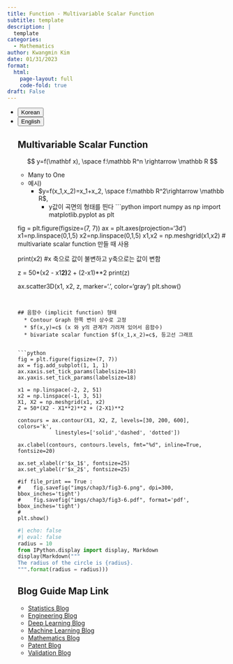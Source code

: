 ```yaml
---
title: Function - Multivariable Scalar Function
subtitle: template
description: |
  template
categories:
  - Mathematics
author: Kwangmin Kim
date: 01/31/2023
format: 
  html:
    page-layout: full
    code-fold: true
draft: False
---
```



<ul class="nav nav-pills" id="language-tab" role="tablist">
  <li class="nav-item" role="presentation">
    <button class="nav-link active" id="Korean-tab" data-bs-toggle="tab" data-bs-target="#Korean" type="button" role="tab" aria-controls="Korean" aria-selected="true">Korean</button>
  </li>
  <li class="nav-item" role="presentation">
    <button class="nav-link" id="English-tab" data-bs-toggle="tab" data-bs-target="#English" type="button" role="tab" aria-controls="knitr" aria-selected="false">English</button>
  </li>

<div class="tab-content" id="language-tabcontent">

<div class="tab-pane fade  show active" id="Korean" role="tabpanel" aria-labelledby="Korean-tab">




## Multivariable Scalar Function

$$
y=f(\mathbf x), \space f:\mathbb R^n \rightarrow \mathbb R
$$

* Many to One
* 예시)
  * $y=f(x_1,x_2)=x_1+x_2, \space f:\mathbb R^2\rightarrow \mathbb R$,
    * y값이 곡면의 형태를 띈다
```python

import numpy as np
import matplotlib.pyplot as plt

fig = plt.figure(figsize=(7, 7))
ax = plt.axes(projection='3d')
x1=np.linspace(0,1,5)
x2=np.linspace(0,1,5)
x1,x2 = np.meshgrid(x1,x2) # multivariate scalar function 만들 때 사용

print(x2)  #x 축으로 값이 불변하고 y축으로는 값이 변함

z = 50*(x2 - x1**2)**2 + (2-x1)**2
print(z)

ax.scatter3D(x1, x2, z, marker='.', color='gray')
plt.show()

```


## 음함수 (implicit function) 형태
  * Contour Graph 한쪽 변이 상수로 고정
  * $f(x,y)=c$ (x 와 y의 관계가 가려져 있어서 음함수)
  * bivariate scalar function $f(x_1,x_2)=c$, 등고선 그래프


```python
fig = plt.figure(figsize=(7, 7))
ax = fig.add_subplot(1, 1, 1)
ax.xaxis.set_tick_params(labelsize=18)
ax.yaxis.set_tick_params(labelsize=18)

x1 = np.linspace(-2, 2, 51)
x2 = np.linspace(-1, 3, 51)
X1, X2 = np.meshgrid(x1, x2)
Z = 50*(X2 - X1**2)**2 + (2-X1)**2

contours = ax.contour(X1, X2, Z, levels=[30, 200, 600],  colors='k', 
            linestyles=['solid','dashed', 'dotted'])

ax.clabel(contours, contours.levels, fmt="%d", inline=True, fontsize=20)

ax.set_xlabel(r'$x_1$', fontsize=25)
ax.set_ylabel(r'$x_2$', fontsize=25)

#if file_print == True :
#    fig.savefig("imgs/chap3/fig3-6.png", dpi=300, bbox_inches='tight')
#    fig.savefig("imgs/chap3/fig3-6.pdf", format='pdf', bbox_inches='tight')
#    
plt.show()
```
</div>

<div class="tab-pane fade" id="English" role="tabpanel" aria-labelledby="English-tab">

</div>

```python
#| echo: false
#| eval: false
radius = 10
from IPython.display import display, Markdown
display(Markdown("""
The radius of the circle is {radius}.
""".format(radius = radius)))
```


## Blog Guide Map Link

* [Statistics Blog](../guide_map/index.qmd)
* [Engineering Blog](../../Engineering/guide_map/index.qmd)
* [Deep Learning Blog](../../DL/guide_map/index.qmd)
* [Machine Learning Blog](../../ML/guide_map/index.qmd)
* [Mathematics Blog](../../Mathmatics/guide_map/index.qmd)
* [Patent Blog](../../Patent/guide_map/index.qmd)
* [Validation Blog](../../Validation/guide_map/index.qmd)